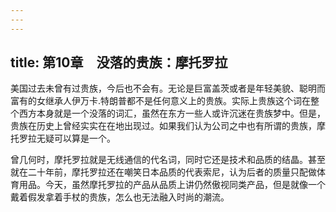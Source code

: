 ```yaml
---
---
---
```

title: 第10章　没落的贵族：摩托罗拉
---



美国过去未曾有过贵族，今后也不会有。无论是巨富盖茨或者是年轻美貌、聪明而富有的女继承人伊万卡.特朗普都不是任何意义上的贵族。实际上贵族这个词在整个西方本身就是一个没落的词汇，虽然在东方一些人或许沉迷在贵族梦中。但是，贵族在历史上曾经实实在在地出现过。如果我们认为公司之中也有所谓的贵族，摩托罗拉无疑可以算是一个。

曾几何时，摩托罗拉就是无线通信的代名词，同时它还是技术和品质的结晶。甚至就在二十年前，摩托罗拉还在嘲笑日本品质的代表索尼，认为后者的质量只配做体育用品。今天，虽然摩托罗拉的产品从品质上讲仍然傲视同类产品，但是就像一个戴着假发拿着手杖的贵族，怎么也无法融入时尚的潮流。